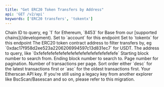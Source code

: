 ```yaml
---
title: "Get ERC20 Token Transfers by Address"
api: 'GET /v2/api'
keywords: ['ERC20 transfers', 'tokentx']
---
```



<CreditChip description="Returns ERC-20 token transfers for an address" />

  <ParamField query="chainid" type="string" initialValue="1" >
    Chain ID to query, eg `1` for Ethereum, `8453` for Base from our [supported chains](/development).
  </ParamField>
  <ParamField query="module" type="string" initialValue="account">
    Set to `account` for this endpoint
  </ParamField>
  <ParamField query="action" type="string" initialValue="tokentx">
    Set to `tokentx` for this endpoint
  </ParamField>
  <ParamField query="contractaddress" type="string" initialValue="0x9f8f72aa9304c8b593d555f12ef6589cc3a579a2">
    The ERC20 token contract address to filter transfers by, eg `0xdac17f958d2ee523a2206206994597c13d831ec7` for USDT.
  </ParamField>
  <ParamField query="address" type="string" initialValue="0x4e83362442b8d1bec281594cea3050c8eb01311c">
    The address to query, like `0xfefefefefefefefefefefefefefefefefefefefe`
  </ParamField>
  <ParamField query="startblock" type="integer" initialValue="0">
    Starting block number to search from.
  </ParamField>
  <ParamField query="endblock" type="integer" initialValue="27025780">
    Ending block number to search to.
  </ParamField>
    <ParamField query="page" type="integer" initialValue="1">
    Page number for pagination.
  </ParamField>
  <ParamField query="offset" type="integer" initialValue="100">
    Number of transactions per page.
  </ParamField>
  <ParamField query="sort" type="string" initialValue="asc">
    Sort order either `desc` for the latest transactions first or `asc` for the oldest transactions first.
  </ParamField>
  <ParamField query="apikey" type="string">
    Your Etherscan API key. If you're still using a legacy key from another explorer like BscScan/Basescan and so on, please refer to this migration.
  </ParamField>
